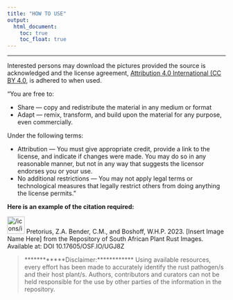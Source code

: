 ```yaml
---
title: "HOW TO USE"
output:
  html_document:
    toc: true
    toc_float: true
---
```


---
Interested persons may download the pictures provided the source is acknowledged and the license agreement, [Attribution 4.0 International (CC BY 4.0](https://creativecommons.org/licenses/by/4.0/), is adhered to when used.  

“You are free to:

- Share — copy and redistribute the material in any medium or format
- Adapt — remix, transform, and build upon the material for any purpose, even commercially.

Under the following terms:

- Attribution — You must give appropriate credit, provide a link to the license, and indicate if changes were made. You may do so in any reasonable manner, but not in any way that suggests the licensor endorses you or your use.
- No additional restrictions — You may not apply legal terms or technological measures that legally restrict others from doing anything the license permits.”

**Here is an example of the citation required:**

<aside>
<img src="/icons/info-alternate_gray.svg" alt="/icons/info-alternate_gray.svg" width="40px" /> Pretorius, Z.A. Bender, C.M., and Boshoff, W.H.P. 2023. [Insert Image Name Here] from the Repository of South African Plant Rust Images. Available at: DOI 10.17605/OSF.IO/UGJ8Z

</aside>

> ************Disclaimer:************ Using available resources, every effort has been made to accurately identify the rust pathogen/s and their host plant/s. Authors, contributors and curators can not be held responsible for the use by other parties of the information in the repository.
